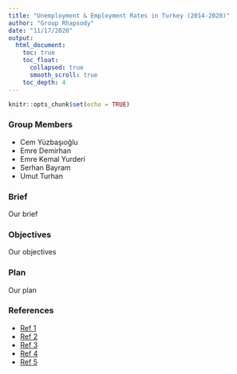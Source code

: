 ```yaml
---
title: "Unemployment & Employment Rates in Turkey (2014-2020)"
author: "Group Rhapsody"
date: "11/17/2020"
output: 
  html_document:
    toc: true
    toc_float: 
      collapsed: true
      smooth_scroll: true
    toc_depth: 4
---
```


```r
knitr::opts_chunk$set(echo = TRUE)
```

### Group Members

+ Cem Yüzbaşıoğlu
+ Emre Demirhan
+ Emre Kemal Yurderi
+ Serhan Bayram
+ Umut Turhan

### Brief

Our brief

### Objectives

Our objectives

### Plan

Our plan

### References

+ [Ref 1]()
+ [Ref 2]()
+ [Ref 3]()
+ [Ref 4]()
+ [Ref 5]()

